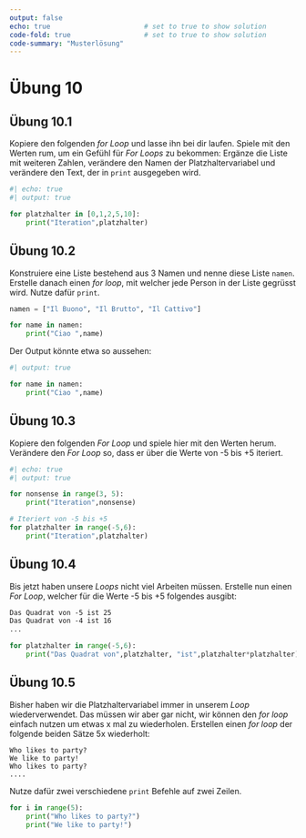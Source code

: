 ```yaml
---
output: false
echo: true                       # set to true to show solution
code-fold: true                  # set to true to show solution
code-summary: "Musterlösung"    
---
```


# Übung 10

## Übung 10.1

Kopiere den folgenden *for Loop* und lasse ihn bei dir laufen. Spiele mit den Werten rum, um ein Gefühl für *For Loops* zu bekommen: Ergänze die Liste mit weiteren Zahlen, verändere den Namen der Platzhaltervariabel und verändere den Text, der in `print` ausgegeben wird.

```python
#| echo: true
#| output: true

for platzhalter in [0,1,2,5,10]:
    print("Iteration",platzhalter)
```

## Übung 10.2 {#sec-for-gruss}

Konstruiere eine Liste bestehend aus 3 Namen und nenne diese Liste `namen`. Erstelle danach einen *for loop*, mit welcher jede Person in der Liste gegrüsst wird. Nutze dafür `print`.

```python
namen = ["Il Buono", "Il Brutto", "Il Cattivo"]

for name in namen:
    print("Ciao ",name)
```

Der Output könnte etwa so aussehen:

```python
#| output: true

for name in namen:
    print("Ciao ",name)
```

## Übung 10.3

Kopiere den folgenden *For Loop* und spiele hier mit den Werten herum. Verändere den *For Loop* so, dass er über die Werte von -5 bis +5 iteriert.

```python
#| echo: true
#| output: true

for nonsense in range(3, 5):
    print("Iteration",nonsense)
```

```python
# Iteriert von -5 bis +5
for platzhalter in range(-5,6):
    print("Iteration",platzhalter)
```

## Übung 10.4

Bis jetzt haben unsere *Loops* nicht viel Arbeiten müssen. Erstelle nun einen *For Loop*, welcher für die Werte -5 bis +5 folgendes ausgibt:

```default
Das Quadrat von -5 ist 25
Das Quadrat von -4 ist 16
...
```

```python
for platzhalter in range(-5,6):
    print("Das Quadrat von",platzhalter, "ist",platzhalter*platzhalter)
```

## Übung 10.5 {#sec-forloops-ex-party}

Bisher haben wir die Platzhaltervariabel immer in unserem *Loop* wiederverwendet. Das müssen wir aber gar nicht, wir können den *for loop* einfach nutzen um etwas x mal zu wiederholen. Erstellen einen *for loop* der folgende beiden Sätze 5x wiederholt:

```
Who likes to party?
We like to party!
Who likes to party?
....
```

:::{.callout-note collapse="true"}

Nutze dafür zwei verschiedene `print` Befehle auf zwei Zeilen.

:::

```python
for i in range(5):
    print("Who likes to party?")
    print("We like to party!")
```
